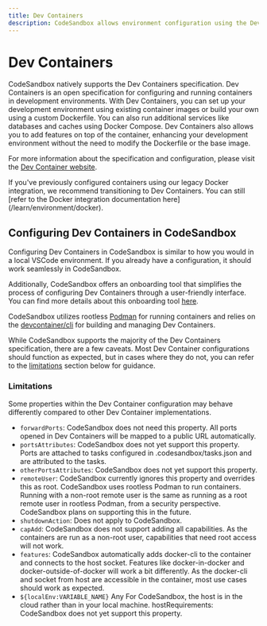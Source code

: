 ```yaml
---
title: Dev Containers
description: CodeSandbox allows environment configuration using the Dev Container spec.
---
```



# Dev Containers

CodeSandbox natively supports the Dev Containers specification. Dev Containers is an open specification for configuring and running containers in development environments. With Dev Containers, you can set up your development environment using existing container images or build your own using a custom Dockerfile. You can also run additional services like databases and caches using Docker Compose. Dev Containers also allows you to add features on top of the container, enhancing your development environment without the need to modify the Dockerfile or the base image.

For more information about the specification and configuration, please visit the [Dev Container website](https://containers.dev/).

<Callout emoji="⭑">
If you've previously configured containers using our legacy Docker integration, we recommend transitioning to Dev Containers. You can still [refer to the Docker integration documentation here](/learn/environment/docker).
</Callout>

## Configuring Dev Containers in CodeSandbox

Configuring Dev Containers in CodeSandbox is similar to how you would in a local VSCode environment. If you already have a configuration, it should work seamlessly in CodeSandbox.

Additionally, CodeSandbox offers an onboarding tool that simplifies the process of configuring Dev Containers through a user-friendly interface. You can find more details about this onboarding tool [here](/learn/repositories/getting-started/environment-setup).

CodeSandbox utilizes rootless [Podman](https://podman.io/) for running containers and relies on the [devcontainer/cli](https://github.com/devcontainers/cli) for building and managing Dev Containers.

While CodeSandbox supports the majority of the Dev Containers specification, there are a few caveats. Most Dev Container configurations should function as expected, but in cases where they do not, you can refer to the [limitations](#limitations) section below for guidance.

### Limitations

Some properties within the Dev Container configuration may behave differently compared to other Dev Container implementations.

- `forwardPorts`: CodeSandbox does not need this property. All ports opened in Dev Containers will be mapped to a public URL automatically.
- `portsAttributes`: CodeSandbox does not yet support this property. Ports are attached to tasks configured in .codesandbox/tasks.json and are attributed to the tasks.
- `otherPortsAttributes`: CodeSandbox does not yet support this property.
- `remoteUser`: CodeSandbox currently ignores this property and overrides this as root. CodeSandbox uses rootless Podman to run containers. Running with a non-root remote user is the same as running as a root remote user in rootless Podman, from a security perspective. CodeSandbox plans on supporting this in the future.
- `shutdownAction`:	Does not apply to CodeSandbox.
- `capAdd`: CodeSandbox does not support adding all capabilities. As the containers are run as a non-root user, capabilities that need root access will not work.
- `features`: CodeSandbox automatically adds docker-cli to the container and connects to the host socket. Features like docker-in-docker and docker-outside-of-docker will work a bit differently. As the docker-cli and socket from host are accessible in the container, most use cases should work as expected.
- `${localEnv:VARIABLE_NAME}`	Any	For CodeSandbox, the host is in the cloud rather than in your local machine.
hostRequirements: CodeSandbox does not yet support this property.